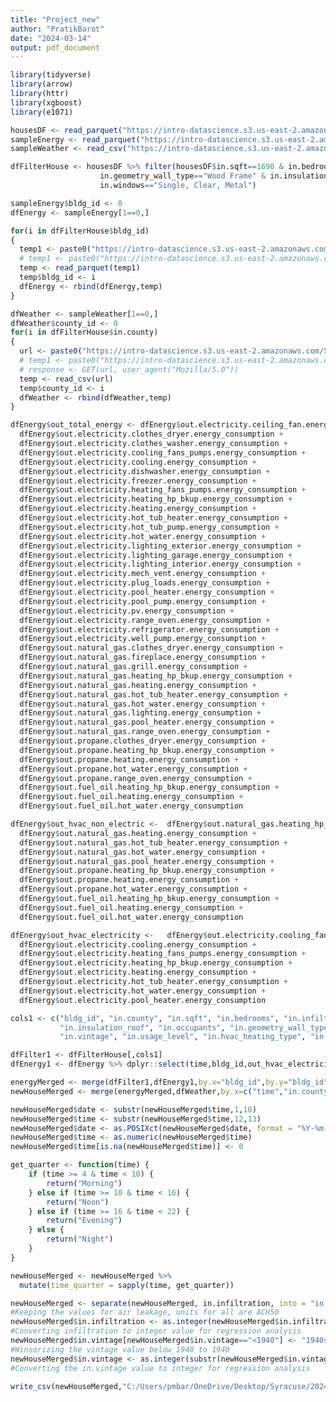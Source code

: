 ---
title: "Project_new"
author: "PratikBarot"
date: "2024-03-14"
output: pdf_document
---

```{r}
library(tidyverse)
library(arrow)
library(httr)
library(xgboost)
library(e1071)
```

```{r}
housesDF <- read_parquet("https://intro-datascience.s3.us-east-2.amazonaws.com/SC-data/static_house_info.parquet")
sampleEnergy <- read_parquet("https://intro-datascience.s3.us-east-2.amazonaws.com/SC-data/2023-houseData/102063.parquet")
sampleWeather <- read_csv("https://intro-datascience.s3.us-east-2.amazonaws.com/SC-data/weather/2023-weather-data/G4500450.csv")
```

```{r}
dfFilterHouse <- housesDF %>% filter(housesDF$in.sqft==1690 & in.bedrooms==3 & in.infiltration=="15 ACH50" &
                    in.geometry_wall_type=="Wood Frame" & in.insulation_roof== "Unfinished, Uninsulated",
                    in.windows=="Single, Clear, Metal")
```

```{r}
sampleEnergy$bldg_id <- 0
dfEnergy <- sampleEnergy[1==0,]

for(i in dfFilterHouse$bldg_id)
{
  temp1 <- paste0("https://intro-datascience.s3.us-east-2.amazonaws.com/SC-data/2023-houseData/",as.character(i),".parquet")
  # temp1 <- paste0("https://intro-datascience.s3.us-east-2.amazonaws.com/SC-data/2023-houseData/%s.parquet")
  temp <- read_parquet(temp1)
  temp$bldg_id <- i
  dfEnergy <- rbind(dfEnergy,temp)
}
```


```{r}
dfWeather <- sampleWeather[1==0,]
dfWeather$county_id <- 0
for(i in dfFilterHouse$in.county)
{
  url <- paste0("https://intro-datascience.s3.us-east-2.amazonaws.com/SC-data/weather/2023-weather-data/",as.character(i),".csv")
  # temp1 <- paste0("https://intro-datascience.s3.us-east-2.amazonaws.com/SC-data/2023-houseData/%s.csv")
  # response <- GET(url, user_agent("Mozilla/5.0"))
  temp <- read_csv(url)
  temp$county_id <- i
  dfWeather <- rbind(dfWeather,temp)
}
```

```{r}
dfEnergy$out_total_energy <- dfEnergy$out.electricity.ceiling_fan.energy_consumption +
  dfEnergy$out.electricity.clothes_dryer.energy_consumption + 
  dfEnergy$out.electricity.clothes_washer.energy_consumption +
  dfEnergy$out.electricity.cooling_fans_pumps.energy_consumption +
  dfEnergy$out.electricity.cooling.energy_consumption +
  dfEnergy$out.electricity.dishwasher.energy_consumption +
  dfEnergy$out.electricity.freezer.energy_consumption +
  dfEnergy$out.electricity.heating_fans_pumps.energy_consumption +
  dfEnergy$out.electricity.heating_hp_bkup.energy_consumption +
  dfEnergy$out.electricity.heating.energy_consumption +
  dfEnergy$out.electricity.hot_tub_heater.energy_consumption +
  dfEnergy$out.electricity.hot_tub_pump.energy_consumption +
  dfEnergy$out.electricity.hot_water.energy_consumption +
  dfEnergy$out.electricity.lighting_exterior.energy_consumption +
  dfEnergy$out.electricity.lighting_garage.energy_consumption +
  dfEnergy$out.electricity.lighting_interior.energy_consumption +
  dfEnergy$out.electricity.mech_vent.energy_consumption +
  dfEnergy$out.electricity.plug_loads.energy_consumption +
  dfEnergy$out.electricity.pool_heater.energy_consumption +
  dfEnergy$out.electricity.pool_pump.energy_consumption +
  dfEnergy$out.electricity.pv.energy_consumption +
  dfEnergy$out.electricity.range_oven.energy_consumption +
  dfEnergy$out.electricity.refrigerator.energy_consumption +
  dfEnergy$out.electricity.well_pump.energy_consumption + 
  dfEnergy$out.natural_gas.clothes_dryer.energy_consumption +
  dfEnergy$out.natural_gas.fireplace.energy_consumption +
  dfEnergy$out.natural_gas.grill.energy_consumption +
  dfEnergy$out.natural_gas.heating_hp_bkup.energy_consumption +
  dfEnergy$out.natural_gas.heating.energy_consumption +
  dfEnergy$out.natural_gas.hot_tub_heater.energy_consumption +
  dfEnergy$out.natural_gas.hot_water.energy_consumption +
  dfEnergy$out.natural_gas.lighting.energy_consumption +
  dfEnergy$out.natural_gas.pool_heater.energy_consumption +
  dfEnergy$out.natural_gas.range_oven.energy_consumption +
  dfEnergy$out.propane.clothes_dryer.energy_consumption +
  dfEnergy$out.propane.heating_hp_bkup.energy_consumption +
  dfEnergy$out.propane.heating.energy_consumption +
  dfEnergy$out.propane.hot_water.energy_consumption +
  dfEnergy$out.propane.range_oven.energy_consumption +
  dfEnergy$out.fuel_oil.heating_hp_bkup.energy_consumption +
  dfEnergy$out.fuel_oil.heating.energy_consumption +
  dfEnergy$out.fuel_oil.hot_water.energy_consumption
```

```{r}
dfEnergy$out_hvac_non_electric <-  dfEnergy$out.natural_gas.heating_hp_bkup.energy_consumption +
  dfEnergy$out.natural_gas.heating.energy_consumption +
  dfEnergy$out.natural_gas.hot_tub_heater.energy_consumption +
  dfEnergy$out.natural_gas.hot_water.energy_consumption +
  dfEnergy$out.natural_gas.pool_heater.energy_consumption +
  dfEnergy$out.propane.heating_hp_bkup.energy_consumption +
  dfEnergy$out.propane.heating.energy_consumption +
  dfEnergy$out.propane.hot_water.energy_consumption +
  dfEnergy$out.fuel_oil.heating_hp_bkup.energy_consumption +
  dfEnergy$out.fuel_oil.heating.energy_consumption +
  dfEnergy$out.fuel_oil.hot_water.energy_consumption
```

```{r}
dfEnergy$out_hvac_electricity <-   dfEnergy$out.electricity.cooling_fans_pumps.energy_consumption +
  dfEnergy$out.electricity.cooling.energy_consumption +
  dfEnergy$out.electricity.heating_fans_pumps.energy_consumption +
  dfEnergy$out.electricity.heating_hp_bkup.energy_consumption +
  dfEnergy$out.electricity.heating.energy_consumption +
  dfEnergy$out.electricity.hot_tub_heater.energy_consumption +
  dfEnergy$out.electricity.hot_water.energy_consumption +
  dfEnergy$out.electricity.pool_heater.energy_consumption
```

```{r}
cols1 <- c("bldg_id", "in.county", "in.sqft", "in.bedrooms", "in.infiltration", 
           "in.insulation_roof", "in.occupants", "in.geometry_wall_type",
           "in.vintage", "in.usage_level", "in.hvac_heating_type", "in.hvac_cooling_type")

dfFilter1 <- dfFilterHouse[,cols1]
dfEnergy1 <- dfEnergy %>% dplyr::select(time,bldg_id,out_hvac_electricity,out_hvac_non_electric,out_total_energy)
```




```{r}
energyMerged <- merge(dfFilter1,dfEnergy1,by.x="bldg_id",by.y="bldg_id")
newHouseMerged <- merge(energyMerged,dfWeather,by.x=c("time","in.county"),by.y=c("date_time","county_id"))
```


```{r}
newHouseMerged$date <- substr(newHouseMerged$time,1,10)
newHouseMerged$time <- substr(newHouseMerged$time,12,13)
newHouseMerged$date <- as.POSIXct(newHouseMerged$date, format = "%Y-%m-%d")
newHouseMerged$time <- as.numeric(newHouseMerged$time)
newHouseMerged$time[is.na(newHouseMerged$time)] <- 0
```

```{r}
get_quarter <- function(time) {
    if (time >= 4 & time < 10) {
        return("Morning")
    } else if (time >= 10 & time < 16) {
        return("Noon")
    } else if (time >= 16 & time < 22) {
        return("Evening")
    } else {
        return("Night")
    }
}
```

```{r}
newHouseMerged <- newHouseMerged %>%
  mutate(time_quarter = sapply(time, get_quarter))
```

```{r}
newHouseMerged <- separate(newHouseMerged, in.infiltration, into = "in.infiltration", sep=" ")
#Keeping the values for air leakage, units for all are ACH50
newHouseMerged$in.infiltration <- as.integer(newHouseMerged$in.infiltration)
#Converting infiltration to integer value for regression analysis
newHouseMerged$in.vintage[newHouseMerged$in.vintage=="<1940"] <- "1940s"
#Winsorizing the vintage value below 1940 to 1940
newHouseMerged$in.vintage <- as.integer(substr(newHouseMerged$in.vintage,1,4))
#Converting the in.vintage value to integer for regression analysis
```


```{r}
write_csv(newHouseMerged,"C:/Users/pmbar/OneDrive/Desktop/Syracuse/2024Spring/IST687/Project/Datasets/hvacMerged.csv")
```


